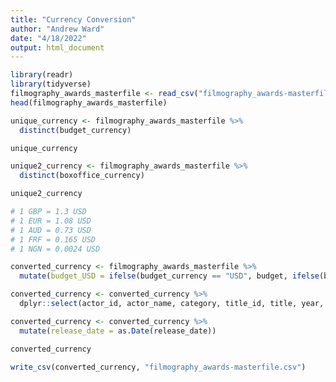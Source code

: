 ```yaml
---
title: "Currency Conversion"
author: "Andrew Ward"
date: "4/18/2022"
output: html_document
---
```


```r
library(readr)
library(tidyverse)
filmography_awards_masterfile <- read_csv("filmography_awards-masterfile.csv")
head(filmography_awards_masterfile)

```

```r
unique_currency <- filmography_awards_masterfile %>%
  distinct(budget_currency)

unique_currency

unique2_currency <- filmography_awards_masterfile %>%
  distinct(boxoffice_currency)

unique2_currency

```


```r
# 1 GBP = 1.3 USD
# 1 EUR = 1.08 USD
# 1 AUD = 0.73 USD
# 1 FRF = 0.165 USD
# 1 NGN = 0.0024 USD

```

```r
converted_currency <- filmography_awards_masterfile %>%
  mutate(budget_USD = ifelse(budget_currency == "USD", budget, ifelse(budget_currency == "GBP", budget * 1.3, ifelse(budget_currency == "EUR", budget * 1.08, ifelse(budget_currency == "AUD", budget * .73, ifelse(budget_currency == "FRF", budget * .165, ifelse(budget_currency == "NGN", budget * .0024, NA)))))))

converted_currency <- converted_currency %>%
  dplyr::select(actor_id, actor_name, category, title_id, title, year, release_date, type, budget_currency, budget, budget_USD, boxoffice_currency, `World-wide`, International, Domestic, MCU_film, award_name, award_category, event_name, winner, nomination_year)

converted_currency <- converted_currency %>%
  mutate(release_date = as.Date(release_date))

converted_currency
```

```r
write_csv(converted_currency, "filmography_awards-masterfile.csv")
```



